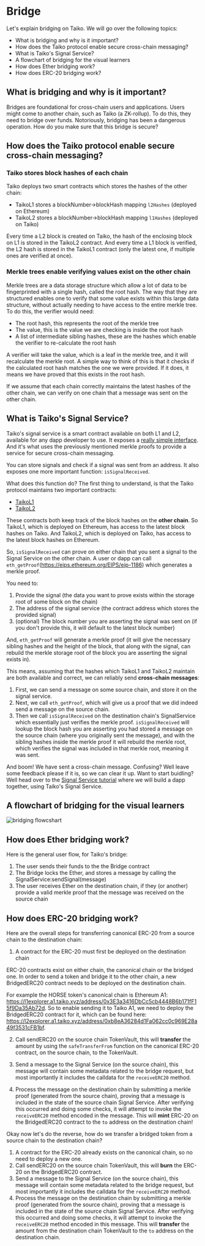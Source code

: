 # Bridge

Let's explain bridging on Taiko. We will go over the following topics:

- What is bridging and why is it important?
- How does the Taiko protocol enable secure cross-chain messaging?
- What is Taiko's Signal Service?
- A flowchart of bridging for the visual learners
- How does Ether bridging work?
- How does ERC-20 bridging work?

## What is bridging and why is it important?

Bridges are foundational for cross-chain users and applications. Users might come to another chain, such as Taiko (a ZK-rollup). To do this, they need to bridge over funds. Notoriously, bridging has been a dangerous operation. How do you make sure that this bridge is secure?

## How does the Taiko protocol enable secure cross-chain messaging?

### Taiko stores block hashes of each chain

Taiko deploys two smart contracts which stores the hashes of the other chain:

- TaikoL1 stores a blockNumber->blockHash mapping `l2Hashes` (deployed on Ethereum)
- TaikoL2 stores a blockNumber->blockHash mapping `l1Hashes` (deployed on Taiko)

Every time a L2 block is created on Taiko, the hash of the enclosing block on L1 is stored in the TaikoL2 contract. And every time a L1 block is verified, the L2 hash is stored in the TaikoL1 contract (only the latest one, if multiple ones are verified at once).

### Merkle trees enable verifying values exist on the other chain

Merkle trees are a data storage structure which allow a lot of data to be fingerprinted with a single hash, called the root hash. The way that they are structured enables one to verify that some value exists within this large data structure, without actually needing to have access to the entire merkle tree. To do this, the verifier would need:

- The root hash, this represents the root of the merkle tree
- The value, this is the value we are checking is inside the root hash
- A list of intermediate sibling hashes, these are the hashes which enable the verifier to re-calculate the root hash

A verifier will take the value, which is a leaf in the merkle tree, and it will recalculate the merkle root. A simple way to think of this is that it checks if the calculated root hash matches the one we were provided. If it does, it means we have proved that this exists in the root hash.

If we assume that each chain correctly maintains the latest hashes of the other chain, we can verify on one chain that a message was sent on the other chain.

## What is Taiko's Signal Service?

Taiko's signal service is a smart contract available on both L1 and L2, available for any dapp developer to use. It exposes a [really simple interface](/docs/reference/contract-documentation/signal/ISignalService). And it's what uses the previously mentioned merkle proofs to provide a service for secure cross-chain messaging.

You can store signals and check if a signal was sent from an address. It also exposes one more important function: `isSignalReceived`.

What does this function do? The first thing to understand, is that the Taiko protocol maintains two important contracts:

- [TaikoL1](/docs/reference/contract-documentation/L1/TaikoL1)
- [TaikoL2](/docs/reference/contract-documentation/L2/TaikoL2)

These contracts both keep track of the block hashes on the **other chain**. So TaikoL1, which is deployed on Ethereum, has access to the latest block hashes on Taiko. And TaikoL2, which is deployed on Taiko, has access to the latest block hashes on Ethereum.

So, `isSignalReceived` can prove on either chain that you sent a signal to the Signal Service on the other chain. A user or dapp can call `eth_getProof`(https://eips.ethereum.org/EIPS/eip-1186) which generates a merkle proof.

You need to:

1. Provide the signal (the data you want to prove exists within the storage root of some block on the chain)
2. The address of the signal service (the contract address which stores the provided signal)
3. (optional) The block number you are asserting the signal was sent on (if you don't provide this, it will default to the latest block number)

And, `eth_getProof` will generate a merkle proof (it will give the necessary sibling hashes and the height of the block, that along with the signal, can rebuild the merkle storage root of the block you are asserting the signal exists in).

This means, assuming that the hashes which TaikoL1 and TaikoL2 maintain are both available and correct, we can reliably send **cross-chain messages**:

1. First, we can send a message on some source chain, and store it on the signal service.
2. Next, we call `eth_getProof`, which will give us a proof that we did indeed send a message on the source chain.
3. Then we call `isSignalReceived` on the destination chain's SignalService which essentially just verifies the merkle proof. `isSignalReceived` will lookup the block hash you are asserting you had stored a message on the source chain (where you originally sent the message), and with the sibling hashes inside the merkle proof it will rebuild the merkle root, which verifies the signal was included in that merkle root, meaning it was sent.

And boom! We have sent a cross-chain message. Confusing? Well leave some feedback please if it is, so we can clear it up. Want to start buidling? Well head over to the [Signal Service tutorial](/docs/tutorials/signal-service-tutorial) where we will build a dapp together, using Taiko's Signal Service.

## A flowchart of bridging for the visual learners

![bridging flowcshart](/images/diagrams/bridging-ether-2023-01-24-0546.png)

## How does Ether bridging work?

Here is the general user flow, for Taiko's bridge:

1. The user sends their funds to the the Bridge contract
2. The Bridge locks the Ether, and stores a message by calling the SignalService:sendSignal(message)
3. The user receives Ether on the destination chain, if they (or another) provide a valid merkle proof that the message was received on the source chain

## How does ERC-20 bridging work?

Here are the overall steps for transferring canonical ERC-20 from a source chain to the destination chain:

1. A contract for the ERC-20 must first be deployed on the destination chain

ERC-20 contracts exist on either chain, the canonical chain or the bridged one. In order to send a token and bridge it to the other chain, a new BridgedERC20 contract needs to be deployed on the destination chain.

For example the HORSE token's canonical chain is Ethereum A1: https://l1explorer.a1.taiko.xyz/address/0x3E3a3416DbCc5cb4448B6b171fF15f9Da35Ab72d. So to enable sending it to Taiko A1, we need to deploy the BridgedERC20 contract for it, which can be found here: https://l2explorer.a1.taiko.xyz/address/0xb8eA36284d1Fa062cc0c969E28a49f3531cFB1bf.

2. Call sendERC20 on the source chain TokenVault, this will **transfer** the amount by using the `safeTransferFrom` function on the canonical ERC-20 contract, on the source chain, to the TokenVault.

3. Send a message to the Signal Service (on the source chain), this message will contain some metadata related to the bridge request, but most importantly it includes the calldata for the `receiveERC20` method.

4. Process the message on the destination chain by submitting a merkle proof (generated from the source chain), proving that a message is included in the state of the source chain Signal Service. After verifying this occurred and doing some checks, it will attempt to invoke the `receiveERC20` method encoded in the message. This will **mint** ERC-20 on the BridgedERC20 contract to the `to` address on the destination chain!

Okay now let's do the reverse, how do we transfer a bridged token from a source chain to the destination chain?

1. A contract for the ERC-20 already exists on the canonical chain, so no need to deploy a new one.
2. Call sendERC20 on the source chain TokenVault, this will **burn** the ERC-20 on the BridgedERC20 contract.
3. Send a message to the Signal Service (on the source chain), this message will contain some metadata related to the bridge request, but most importantly it includes the calldata for the `receiveERC20` method.
4. Process the message on the destination chain by submitting a merkle proof (generated from the source chain), proving that a message is included in the state of the source chain Signal Service. After verifying this occurred and doing some checks, it will attempt to invoke the `receiveERC20` method encoded in this message. This will **transfer** the amount from the destination chain TokenVault to the `to` address on the destination chain.
